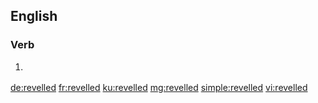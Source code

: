 ==English==

===Verb===
{{head|en|verb form}}

# {{label|en|British}} {{en-past of|revel}}

[[de:revelled]]
[[fr:revelled]]
[[ku:revelled]]
[[mg:revelled]]
[[simple:revelled]]
[[vi:revelled]]